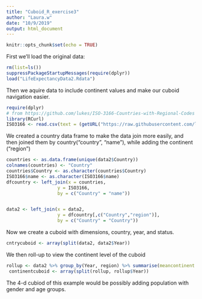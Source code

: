 ```yaml
---
title: "Cuboid_R_exercise3"
author: "Laura.w"
date: "10/9/2019"
output: html_document
---
```


```r
knitr::opts_chunk$set(echo = TRUE)
```

First we'll load the original data:
```r
rm(list=ls())
suppressPackageStartupMessages(require(dplyr))
load("LifeExpectancyData2.Rdata")
```
Then we aquire data to include continent values and make our cuboid navigation easier.

```r
require(dplyr)
# from https://github.com/lukes/ISO-3166-Countries-with-Regional-Codes
library(RCurl)
ISO3166 <- read.csv(text = (getURL("https://raw.githubusercontent.com/lukes/ISO-3166-Countries-with-Regional-Codes/master/all/all.csv")))

```

We created a country data frame to make the data join more easily, and then joined them by country("country", "name"), while adding the continent ("region")
```r
countries <- as.data.frame(unique(data2$Country))
colnames(countries) <- "Country" 
countries$Country <- as.character(countries$Country)
ISO3166$name <- as.character(ISO3166$name)
dfcountry <- left_join(x = countries, 
                   y = ISO3166, 
                   by = c("Country" = "name"))


data2 <- left_join(x = data2,
                   y = dfcountry[,c("Country","region")], 
                   by = c("Country" = "Country"))

```

Now we create a cuboid with dimensions, country, year, and status. 
```r
cntrycuboid <- array(split(data2, data2$Year))
```

We then roll-up to view the continent level of the cuboid
```r
rollup <- data2 %>% group_by(Year, region) %>% summarise(meancontinent = mean(`Life expectancy`))
 continentcuboid <- array(split(rollup, rollup$Year))
```

The 4-d cubiod of this example would be possibly adding population with gender and age groups.